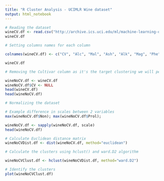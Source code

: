 ---
title: "R Cluster Analysis - UCIMLR Wine dataset"
output: html_notebook
---

```{r}
# Reading the dataset
wineCV.df <- read.csv("http://archive.ics.uci.edu/ml/machine-learning-databases/wine/wine.data", header=FALSE)
wineCV.df
```

```{r}
# Setting columns names for each column

colnames(wineCV.df) <- c("CV", "Alc", "Mal", "Ash", "Alk", "Mag", "Phe", "Fla", "Non", "Proa", "Col", "Hue", "OD2", "Prol")

wineCV.df
```
```{r}
# Removing the Cultivar column as it's the target clustering we will perform here

wineNoCV.df <- wineCV.df
wineNoCV.df$CV <- NULL
head(wineCV.df)
head(wineNoCV.df)
```
```{r}
# Normalizing the dataset

# Example difference in scales between 2 variables
max(wineNoCV.df$Non); max(wineNoCV.df$Prol);

wineNoCV.df <- sapply(wineNoCV.df, scale)
head(wineNoCV.df)
```
```{r}
# Calculate Euclidean distance matrix
wineNoCVDist.df <- dist(wineNoCV.df, method="euclidean")

# Calculate the clusters using hclust() and ward.D2 algorithm

wineNoCVClust.df <- hclust(wineNoCVDist.df, method="ward.D2")

# Identify the clusters
plot(wineNoCVClust.df)
```




